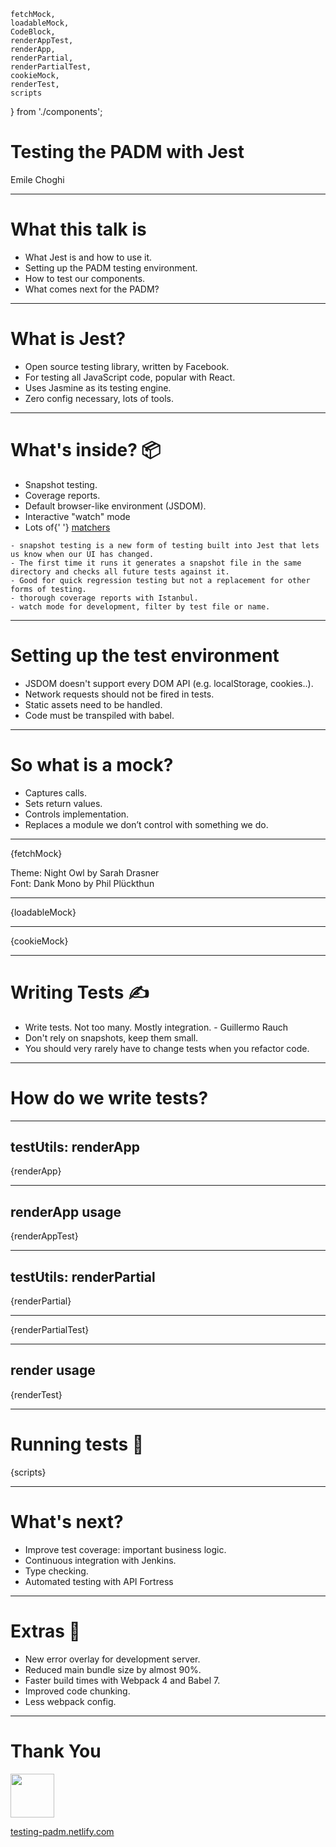     fetchMock,
    loadableMock,
    CodeBlock,
    renderAppTest,
    renderApp,
    renderPartial,
    renderPartialTest,
    cookieMock,
    renderTest,
    scripts
} from './components';


# Testing the PADM with Jest

<p>Emile Choghi</p>

---

# What this talk is

-   What Jest is and how to use it.
-   Setting up the PADM testing environment.
-   How to test our components.
-   What comes next for the PADM?

---

# What is Jest?

-   Open source testing library, written by Facebook.
-   For testing all JavaScript code, popular with React.
-   Uses Jasmine as its testing engine.
-   Zero config necessary, lots of tools.

---

# What's inside? 📦

<ul style={{ fontSize: 40, textAlign: 'left' }}>
    <Appear>
        <li>Snapshot testing.</li>
        <li>Coverage reports.</li>
        <li>Default browser-like environment (JSDOM).</li>
        <li>Interactive "watch" mode</li>
        <li>
            Lots of{' '}
            <a href="https://jestjs.io/docs/en/expect" target="_blank">
                matchers
            </a>
        </li>
    </Appear>
</ul>

```notes
- snapshot testing is a new form of testing built into Jest that lets us know when our UI has changed.
- The first time it runs it generates a snapshot file in the same directory and checks all future tests against it.
- Good for quick regression testing but not a replacement for other forms of testing.
- thorough coverage reports with Istanbul.
- watch mode for development, filter by test file or name.
```

---

# Setting up the test environment

-   JSDOM doesn't support every DOM API (e.g. localStorage, cookies..).
-   Network requests should not be fired in tests.
-   Static assets need to be handled.
-   Code must be transpiled with babel.

---

# So what is a mock?

<ul style={{ fontSize: 40, textAlign: 'left' }}>
    <Appear>
        <li>Captures calls.</li>
        <li>Sets return values.</li>
        <li>Controls implementation.</li>
        <li>Replaces a module we don’t control with something we do.</li>
    </Appear>
</ul>

---

<CodeBlock>{fetchMock}</CodeBlock>

<div style={{ fontSize: 20 }}>
    <div>Theme: Night Owl by Sarah Drasner</div>
    <div>Font: Dank Mono by Phil Plückthun</div>
</div>

---

<CodeBlock>{loadableMock}</CodeBlock>

---

<CodeBlock>{cookieMock}</CodeBlock>

---

# Writing Tests ✍

-   Write tests. Not too many. Mostly integration. - Guillermo Rauch‏
-   Don't rely on snapshots, keep them small.
-   You should very rarely have to change tests when you refactor code.

---

# How do we write tests?

---

## testUtils: renderApp

<CodeBlock>{renderApp}</CodeBlock>

---

## renderApp usage

<CodeBlock>{renderAppTest}</CodeBlock>

---

## testUtils: renderPartial

<CodeBlock>{renderPartial}</CodeBlock>

---

<CodeBlock>{renderPartialTest}</CodeBlock>

---

## render usage

<CodeBlock>{renderTest}</CodeBlock>

---

# Running tests 🏃

<CodeBlock>{scripts}</CodeBlock>

---

# What's next?

-   Improve test coverage: important business logic.
-   Continuous integration with Jenkins.
-   Type checking.
-   Automated testing with API Fortress

---

# Extras 🎉

-   New error overlay for development server.
-   Reduced main bundle size by almost 90%.
-   Faster build times with Webpack 4 and Babel 7.
-   Improved code chunking.
-   Less webpack config.

---

# Thank You

<img width="70px" height="70px" src="public/standard/wave.png" />

[testing-padm.netlify.com](https://testing-padm.netlify.com/)
